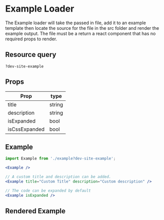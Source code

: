 
# Example Loader

The Example loader will take the passed in file, add it to an example template then locate the source for the file in the src folder and render the example output.
The file must be a return a react component that has no required props to render.

## Resource query

`?dev-site-example`

## Props

Prop | type
--- | ---
title | string
description | string
isExpanded | bool
isCssExpanded | bool

## Example

```jsx
import Example from './example?dev-site-example';

<Example />

// A custom title and description can be added.
<Example title="Custom Title" description="Custom description" />

// The code can be expanded by default
<Example isExpanded />
```

## Rendered Example

<Example />
